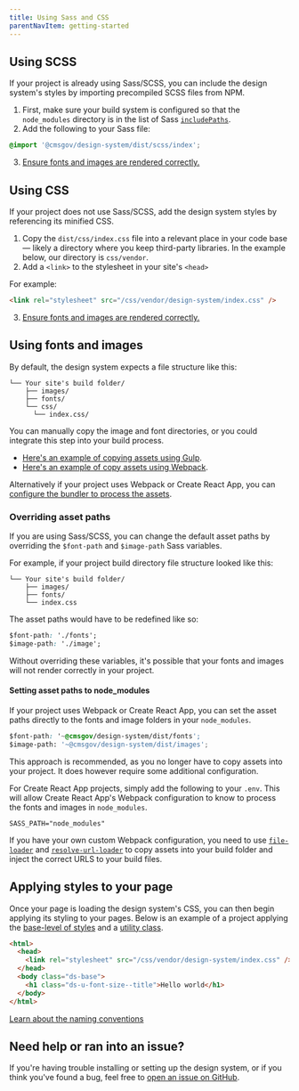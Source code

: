 ```yaml
---
title: Using Sass and CSS
parentNavItem: getting-started
---
```


## Using SCSS

If your project is already using Sass/SCSS, you can include the design system's styles by importing precompiled SCSS files from NPM.

1. First, make sure your build system is configured so that the `node_modules` directory is in the list of Sass [`includePaths`](https://github.com/sass/node-sass#includepaths).
2. Add the following to your Sass file:

```css
@import '@cmsgov/design-system/dist/scss/index';
```

3. [Ensure fonts and images are rendered correctly.](https://design.cms.gov/startup/sass-and-css/#using-fonts-and-images)

## Using CSS

If your project does not use Sass/SCSS, add the design system styles by referencing its minified CSS.

1. Copy the `dist/css/index.css` file into a relevant place in your code base — likely a directory where you keep third-party libraries. In the example below, our directory is `css/vendor`.
2. Add a `<link>` to the stylesheet in your site's `<head>`

For example:

```html
<link rel="stylesheet" src="/css/vendor/design-system/index.css" />
```

3. [Ensure fonts and images are rendered correctly.](https://design.cms.gov/startup/sass-and-css/#using-fonts-and-images)

## Using fonts and images

By default, the design system expects a file structure like this:

```
└── Your site's build folder/
    ├── images/
    ├── fonts/
    └── css/
      └── index.css/
```

You can manually copy the image and font directories, or you could integrate this step into your build process.

- [Here's an example of copying assets using Gulp](https://github.com/CMSgov/design-system/blob/master/examples/react-app/Gulpfile.js).
- [Here's an example of copy assets using Webpack](https://github.com/CMSgov/design-system/blob/master/examples/webpack-demo/webpack.config.js).

Alternatively if your project uses Webpack or Create React App, you can [configure the bundler to process the assets](https://design.cms.gov/startup/sass-and-css/#setting-asset-paths-to-node_modules).

### Overriding asset paths

If you are using Sass/SCSS, you can change the default asset paths by overriding the `$font-path` and `$image-path` Sass variables.

For example, if your project build directory file structure looked like this:

```
└── Your site's build folder/
    ├── images/
    ├── fonts/
    └── index.css
```

The asset paths would have to be redefined like so:

```css
$font-path: './fonts';
$image-path: './image';
```

Without overriding these variables, it's possible that your fonts and images will not render correctly in your project.

#### Setting asset paths to node_modules

If your project uses Webpack or Create React App, you can set the asset paths directly to the fonts and image folders in your `node_modules`.

```css
$font-path: '~@cmsgov/design-system/dist/fonts';
$image-path: '~@cmsgov/design-system/dist/images';
```

This approach is recommended, as you no longer have to copy assets into your project. It does however require some additional configuration.

For Create React App projects, simply add the following to your `.env`. This will allow Create React App's Webpack configuration to know to process the fonts and images in `node_modules`.

```
SASS_PATH="node_modules"
```

If you have your own custom Webpack configuration, you need to use [`file-loader`](https://webpack.js.org/loaders/file-loader/) and [`resolve-url-loader`](https://github.com/bholloway/resolve-url-loader) to copy assets into your build folder and inject the correct URLS to your build files.

## Applying styles to your page

Once your page is loading the design system's CSS, you can then begin applying its styling to your pages. Below is an example of a project applying the [base-level of styles](https://design.cms.gov/styles/base) and a [utility class](https://design.cms.gov/utilities/overview).

```html
<html>
  <head>
    <link rel="stylesheet" src="/css/vendor/design-system/index.css" />
  </head>
  <body class="ds-base">
    <h1 class="ds-u-font-size--title">Hello world</h1>
  </body>
</html>
```

[Learn about the naming conventions](https://design.cms.gov/guidelines/code-conventions)

<h2 id="need-help" class="ds-h2 ds-u-color--primary-darker">Need help or ran into an issue?</h2>

If you're having trouble installing or setting up the design system, or if you think you've found a bug, feel free to [open an issue on GitHub](https://github.com/CMSgov/design-system/issues).
